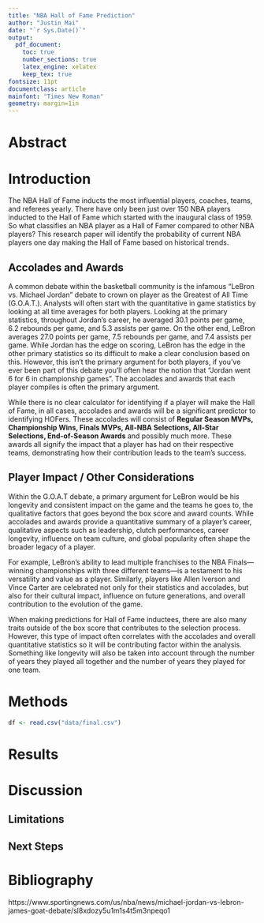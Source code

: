 ```yaml
---
title: "NBA Hall of Fame Prediction"
author: "Justin Mai"
date: "`r Sys.Date()`"
output: 
  pdf_document:
    toc: true
    number_sections: true
    latex_engine: xelatex
    keep_tex: true
fontsize: 11pt
documentclass: article
mainfont: "Times New Roman"
geometry: margin=1in
---
```


\newpage

# Abstract

\newpage

# Introduction

The NBA Hall of Fame inducts the most influential players, coaches, teams, and referees
yearly. There have only been just over 150 NBA players inducted to the Hall of Fame which
started with the inaugural class of 1959. So what classifies an NBA player as a Hall of Famer
compared to other NBA players? This research paper will identify the probability of current NBA players
one day making the Hall of Fame based on historical trends.

## Accolades and Awards

A common debate within the basketball community is the infamous "LeBron vs. Michael Jordan" debate
to crown on player as the Greatest of All Time (G.O.A.T.). Analysts will often start with the quantitative
in game statistics by looking at all time averages for both players. Looking at the primary statistics, throughout
Jordan's career, he averaged $30.1$ points per game, $6.2$ rebounds per game, and $5.3$ assists per game. On the other
end, LeBron averages $27.0$ points per game, $7.5$ rebounds per game, and $7.4$ assists per game. While Jordan has the
edge on scoring, LeBron has the edge in the other primary statistics so its difficult to make a clear conclusion
based on this. However, this isn't the primary argument for both players, if you've ever been part of this debate
you'll often hear the notion that "Jordan went 6 for 6 in championship games". The accolades and awards that each
player compiles is often the primary argument.

While there is no clear calculator for identifying if a player will make the Hall of Fame, in all cases, accolades and
awards will be a significant predictor to identifying HOFers. These accolades will consist of **Regular Season MVPs, Championship Wins, Finals MVPs, All-NBA Selections, All-Star Selections, End-of-Season Awards** and possibly much more. These awards all signify the impact
that a player has had on their respective teams, demonstrating how their contribution leads to the team's success.

## Player Impact / Other Considerations

Within the G.O.A.T debate, a primary argument for LeBron would be his longevity and consistent impact on the game
and the teams he goes to, the qualitative factors that goes beyond the box score and award counts. While accolades and awards 
provide a quantitative summary of a player's career, qualitative aspects such as leadership, clutch performances, career longevity, 
influence on team culture, and global popularity often shape the broader legacy of a player.

For example, LeBron’s ability to lead multiple franchises to the NBA Finals—winning championships with three different teams—is a testament 
to his versatility and value as a player. Similarly, players like Allen Iverson and Vince Carter are celebrated not only for their 
statistics and accolades, but also for their cultural impact, influence on future generations, and overall contribution to the evolution of the game.

When making predictions for Hall of Fame inductees, there are also many traits outside of the box score that contributes to
the selection process. However, this type of impact often correlates with the accolades and overall quantitative statistics so
it will be contributing factor within the analysis. Something like longevity will also be taken into account through the number
of years they played all together and the number of years they played for one team.

# Methods

```r
df <- read.csv("data/final.csv")
```


# Results

# Discussion

## Limitations

## Next Steps

# Bibliography

https://www.sportingnews.com/us/nba/news/michael-jordan-vs-lebron-james-goat-debate/sl8xdozy5u1m1s4t5m3npeqo1
